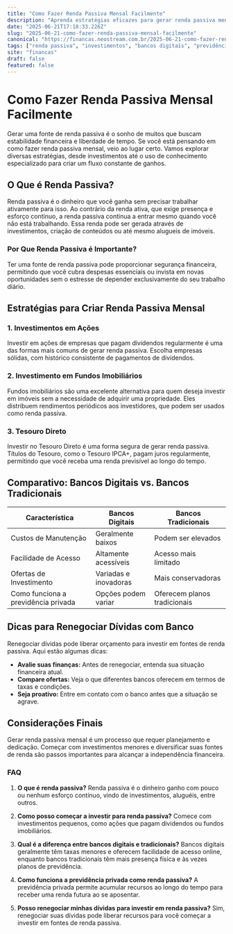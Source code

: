 ```yaml
---
title: "Como Fazer Renda Passiva Mensal Facilmente"
description: "Aprenda estratégias eficazes para gerar renda passiva mensal e alcançar sua independência financeira."
date: "2025-06-21T17:18:33.226Z"
slug: "2025-06-21-como-fazer-renda-passiva-mensal-facilmente"
canonical: "https://financas.neostream.com.br/2025-06-21-como-fazer-renda-passiva-mensal-facilmente"
tags: ["renda passiva", "investimentos", "bancos digitais", "previdência privada"]
site: "financas"
draft: false
featured: false
---
```


# Como Fazer Renda Passiva Mensal Facilmente

Gerar uma fonte de renda passiva é o sonho de muitos que buscam estabilidade financeira e liberdade de tempo. Se você está pensando em como fazer renda passiva mensal, veio ao lugar certo. Vamos explorar diversas estratégias, desde investimentos até o uso de conhecimento especializado para criar um fluxo constante de ganhos.

## O Que é Renda Passiva?

Renda passiva é o dinheiro que você ganha sem precisar trabalhar ativamente para isso. Ao contrário da renda ativa, que exige presença e esforço contínuo, a renda passiva continua a entrar mesmo quando você não está trabalhando. Essa renda pode ser gerada através de investimentos, criação de conteúdos ou até mesmo alugueis de imóveis.

### Por Que Renda Passiva é Importante?

Ter uma fonte de renda passiva pode proporcionar segurança financeira, permitindo que você cubra despesas essenciais ou invista em novas oportunidades sem o estresse de depender exclusivamente do seu trabalho diário.

## Estratégias para Criar Renda Passiva Mensal

### 1. Investimentos em Ações

Investir em ações de empresas que pagam dividendos regularmente é uma das formas mais comuns de gerar renda passiva. Escolha empresas sólidas, com histórico consistente de pagamentos de dividendos.

### 2. Investimento em Fundos Imobiliários

Fundos imobiliários são uma excelente alternativa para quem deseja investir em imóveis sem a necessidade de adquirir uma propriedade. Eles distribuem rendimentos periódicos aos investidores, que podem ser usados como renda passiva.

### 3. Tesouro Direto

Investir no Tesouro Direto é uma forma segura de gerar renda passiva. Títulos do Tesouro, como o Tesouro IPCA+, pagam juros regularmente, permitindo que você receba uma renda previsível ao longo do tempo.

## Comparativo: Bancos Digitais vs. Bancos Tradicionais

| Característica                    | Bancos Digitais      | Bancos Tradicionais |
|----------------------------------|----------------------|---------------------|
| Custos de Manutenção             | Geralmente baixos    | Podem ser elevados  |
| Facilidade de Acesso             | Altamente acessíveis | Acesso mais limitado|
| Ofertas de Investimento          | Variadas e inovadoras| Mais conservadoras  |
| Como funciona a previdência privada | Opções podem variar | Oferecem planos tradicionais |

## Dicas para Renegociar Dívidas com Banco

Renegociar dívidas pode liberar orçamento para investir em fontes de renda passiva. Aqui estão algumas dicas:

- **Avalie suas finanças:** Antes de renegociar, entenda sua situação financeira atual.
- **Compare ofertas:** Veja o que diferentes bancos oferecem em termos de taxas e condições.
- **Seja proativo:** Entre em contato com o banco antes que a situação se agrave.

## Considerações Finais

Gerar renda passiva mensal é um processo que requer planejamento e dedicação. Começar com investimentos menores e diversificar suas fontes de renda são passos importantes para alcançar a independência financeira.

### FAQ

1. **O que é renda passiva?**
   Renda passiva é o dinheiro ganho com pouco ou nenhum esforço contínuo, vindo de investimentos, aluguéis, entre outros.

2. **Como posso começar a investir para renda passiva?**
   Comece com investimentos pequenos, como ações que pagam dividendos ou fundos imobiliários.

3. **Qual é a diferença entre bancos digitais e tradicionais?**
   Bancos digitais geralmente têm taxas menores e oferecem facilidade de acesso online, enquanto bancos tradicionais têm mais presença física e às vezes planos de previdência.

4. **Como funciona a previdência privada como renda passiva?**
   A previdência privada permite acumular recursos ao longo do tempo para receber uma renda futura ao se aposentar.

5. **Posso renegociar minhas dívidas para investir em renda passiva?**
   Sim, renegociar suas dívidas pode liberar recursos para você começar a investir em fontes de renda passiva.